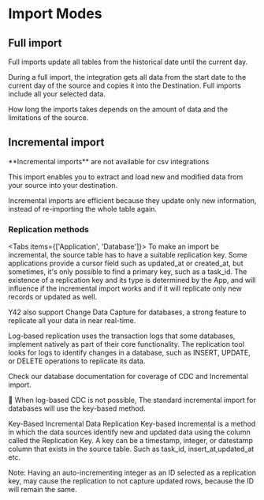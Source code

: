 
# Import Modes



## Full import


Full imports update all tables from the historical date until the current day. 

During a full import, the integration gets all data from the start date to the current day of the source and copies it into the Destination. Full imports include all your selected data.

How long the imports takes depends on the amount of data and the limitations of the source.


## Incremental import

<Callout emoji="👾">
  **Incremental imports** are not available for csv integrations
</Callout>

This import enables you to extract and load new and modified data from your source into your destination. 

Incremental imports are efficient because they update only new information, instead of re-importing the whole table again.


### Replication methods
<Tabs items={['Application', 'Database']}>
  <Tab>
    To make an import be incremental, the source table has to have a suitable replication key. Some applications provide a cursor field such as updated_at or created_at, but sometimes, it's only possible to find a primary key, such as a task_id.
The existence of a replication key and its type is determined by the App, and will influence if the incremental import works and if it will replicate only new records or updated as well.

Y42 also support Change Data Capture for databases, a strong feature to replicate all your data in near real-time.

  </Tab>
  <Tab>
    Log-based replication uses the transaction logs that some databases, implement natively as part of their core functionality.
The replication tool looks for logs to identify changes in a database, such as INSERT, UPDATE, or DELETE operations to replicate its data.

Check our database documentation for coverage of CDC and Incremental import.

📘
When log-based CDC is not possible, The standard incremental import for databases will use the key-based method.

Key-Based Incremental Data Replication
Key-based incremental is a method in which the data sources identify new and updated data using the column called the Replication Key. A key can be a timestamp, integer, or datestamp column that exists in the source table. Such as task_id, insert_at,updated_at etc.

Note: Having an auto-incrementing integer as an ID selected as a replication key, may cause the replication to not capture updated rows, because the ID will remain the same.
  </Tab>
</Tabs>



